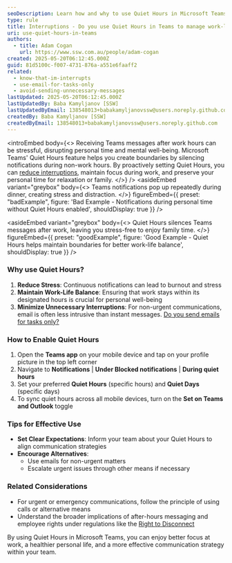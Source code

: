 ```yaml
---
seoDescription: Learn how and why to use Quiet Hours in Microsoft Teams to maintain work-life balance and reduce stress from after-hours messages.
type: rule
title: Interruptions - Do you use Quiet Hours in Teams to manage work-life balance?
uri: use-quiet-hours-in-teams
authors:
  - title: Adam Cogan
    url: https://www.ssw.com.au/people/adam-cogan
created: 2025-05-20T06:12:45.000Z
guid: 81d5100c-f007-4731-876a-a551e6faaff2
related:
  - know-that-im-interrupts
  - use-email-for-tasks-only
  - avoid-sending-unnecessary-messages
lastUpdated: 2025-05-20T06:12:45.000Z
lastUpdatedBy: Baba Kamyljanov [SSW]
lastUpdatedByEmail: 138548013+babakamyljanovssw@users.noreply.github.com
createdBy: Baba Kamyljanov [SSW]
createdByEmail: 138548013+babakamyljanovssw@users.noreply.github.com
---
```


<introEmbed
  body={<>
Receiving Teams messages after work hours can be stressful, disrupting personal time and mental well-being. Microsoft Teams' Quiet Hours feature helps you create boundaries by silencing notifications during non-work hours. By proactively setting Quiet Hours, you can [reduce interruptions](https://www.ssw.com.au/rules/know-that-im-interrupts/), maintain focus during work, and preserve your personal time for relaxation or family.
  </>}
/>
<asideEmbed
  variant="greybox"
  body={<>
    Teams notifications pop up repeatedly during dinner, creating stress and distraction.
  </>}
  figureEmbed={{
    preset: "badExample",
    figure: 'Bad Example - Notifications during personal time without Quiet Hours enabled',
    shouldDisplay: true
  }}
/>

<asideEmbed
  variant="greybox"
  body={<>
    Quiet Hours silences Teams messages after work, leaving you stress-free to enjoy family time.
  </>}
  figureEmbed={{
    preset: "goodExample",
    figure: 'Good Example - Quiet Hours helps maintain boundaries for better work-life balance',
    shouldDisplay: true
  }}
/>

### Why use Quiet Hours?

1. **Reduce Stress**: Continuous notifications can lead to burnout and stress
2. **Maintain Work-Life Balance**: Ensuring that work stays within its designated hours is crucial for personal well-being
3. **Minimize Unnecessary Interruptions**: For non-urgent communications, email is often less intrusive than instant messages. [Do you send emails for tasks only?](https://www.ssw.com.au/rules/use-email-for-tasks-only/)

### How to Enable Quiet Hours

1. Open the **Teams app** on your mobile device and tap on your profile picture in the top left corner
2. Navigate to **Notifications** | **Under Blocked notifications** | **During quiet hours**
3. Set your preferred **Quiet Hours** (specific hours) and **Quiet Days** (specific days)
4. To sync quiet hours across all mobile devices, turn on the **Set on Teams and Outlook** toggle

### Tips for Effective Use

* **Set Clear Expectations**: Inform your team about your Quiet Hours to align communication strategies
* **Encourage Alternatives**:
  * Use emails for non-urgent matters
  * Escalate urgent issues through other means if necessary

### Related Considerations

* For urgent or emergency communications, follow the principle of using calls or alternative means
* Understand the broader implications of after-hours messaging and employee rights under regulations like the [Right to Disconnect](https://www.fairwork.gov.au/employment-conditions/hours-of-work-breaks-and-rosters/right-to-disconnect)

By using Quiet Hours in Microsoft Teams, you can enjoy better focus at work, a healthier personal life, and a more effective communication strategy within your team.
